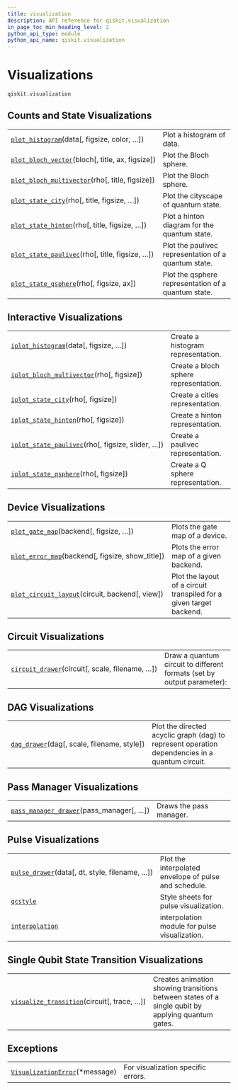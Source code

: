 ```yaml
---
title: visualization
description: API reference for qiskit.visualization
in_page_toc_min_heading_level: 2
python_api_type: module
python_api_name: qiskit.visualization
---
```


<span id="module-qiskit.visualization" />

<span id="qiskit-visualization" />

# Visualizations

<span id="module-qiskit.visualization" />

`qiskit.visualization`

## Counts and State Visualizations

|                                                                                                                                               |                                                      |
| --------------------------------------------------------------------------------------------------------------------------------------------- | ---------------------------------------------------- |
| [`plot_histogram`](qiskit.visualization.plot_histogram "qiskit.visualization.plot_histogram")(data\[, figsize, color, …])                     | Plot a histogram of data.                            |
| [`plot_bloch_vector`](qiskit.visualization.plot_bloch_vector "qiskit.visualization.plot_bloch_vector")(bloch\[, title, ax, figsize])          | Plot the Bloch sphere.                               |
| [`plot_bloch_multivector`](qiskit.visualization.plot_bloch_multivector "qiskit.visualization.plot_bloch_multivector")(rho\[, title, figsize]) | Plot the Bloch sphere.                               |
| [`plot_state_city`](qiskit.visualization.plot_state_city "qiskit.visualization.plot_state_city")(rho\[, title, figsize, …])                   | Plot the cityscape of quantum state.                 |
| [`plot_state_hinton`](qiskit.visualization.plot_state_hinton "qiskit.visualization.plot_state_hinton")(rho\[, title, figsize, …])             | Plot a hinton diagram for the quantum state.         |
| [`plot_state_paulivec`](qiskit.visualization.plot_state_paulivec "qiskit.visualization.plot_state_paulivec")(rho\[, title, figsize, …])       | Plot the paulivec representation of a quantum state. |
| [`plot_state_qsphere`](qiskit.visualization.plot_state_qsphere "qiskit.visualization.plot_state_qsphere")(rho\[, figsize, ax])                | Plot the qsphere representation of a quantum state.  |

## Interactive Visualizations

|                                                                                                                                             |                                       |
| ------------------------------------------------------------------------------------------------------------------------------------------- | ------------------------------------- |
| [`iplot_histogram`](qiskit.visualization.iplot_histogram "qiskit.visualization.iplot_histogram")(data\[, figsize, …])                       | Create a histogram representation.    |
| [`iplot_bloch_multivector`](qiskit.visualization.iplot_bloch_multivector "qiskit.visualization.iplot_bloch_multivector")(rho\[, figsize])   | Create a bloch sphere representation. |
| [`iplot_state_city`](qiskit.visualization.iplot_state_city "qiskit.visualization.iplot_state_city")(rho\[, figsize])                        | Create a cities representation.       |
| [`iplot_state_hinton`](qiskit.visualization.iplot_state_hinton "qiskit.visualization.iplot_state_hinton")(rho\[, figsize])                  | Create a hinton representation.       |
| [`iplot_state_paulivec`](qiskit.visualization.iplot_state_paulivec "qiskit.visualization.iplot_state_paulivec")(rho\[, figsize, slider, …]) | Create a paulivec representation.     |
| [`iplot_state_qsphere`](qiskit.visualization.iplot_state_qsphere "qiskit.visualization.iplot_state_qsphere")(rho\[, figsize])               | Create a Q sphere representation.     |

## Device Visualizations

|                                                                                                                                         |                                                                     |
| --------------------------------------------------------------------------------------------------------------------------------------- | ------------------------------------------------------------------- |
| [`plot_gate_map`](qiskit.visualization.plot_gate_map "qiskit.visualization.plot_gate_map")(backend\[, figsize, …])                      | Plots the gate map of a device.                                     |
| [`plot_error_map`](qiskit.visualization.plot_error_map "qiskit.visualization.plot_error_map")(backend\[, figsize, show\_title])         | Plots the error map of a given backend.                             |
| [`plot_circuit_layout`](qiskit.visualization.plot_circuit_layout "qiskit.visualization.plot_circuit_layout")(circuit, backend\[, view]) | Plot the layout of a circuit transpiled for a given target backend. |

## Circuit Visualizations

|                                                                                                                               |                                                                        |
| ----------------------------------------------------------------------------------------------------------------------------- | ---------------------------------------------------------------------- |
| [`circuit_drawer`](qiskit.visualization.circuit_drawer "qiskit.visualization.circuit_drawer")(circuit\[, scale, filename, …]) | Draw a quantum circuit to different formats (set by output parameter): |

## DAG Visualizations

|                                                                                                                   |                                                                                                 |
| ----------------------------------------------------------------------------------------------------------------- | ----------------------------------------------------------------------------------------------- |
| [`dag_drawer`](qiskit.visualization.dag_drawer "qiskit.visualization.dag_drawer")(dag\[, scale, filename, style]) | Plot the directed acyclic graph (dag) to represent operation dependencies in a quantum circuit. |

## Pass Manager Visualizations

|                                                                                                                                   |                         |
| --------------------------------------------------------------------------------------------------------------------------------- | ----------------------- |
| [`pass_manager_drawer`](qiskit.visualization.pass_manager_drawer "qiskit.visualization.pass_manager_drawer")(pass\_manager\[, …]) | Draws the pass manager. |

## Pulse Visualizations

|                                                                                                                                                        |                                                       |
| ------------------------------------------------------------------------------------------------------------------------------------------------------ | ----------------------------------------------------- |
| [`pulse_drawer`](qiskit.visualization.pulse_drawer "qiskit.visualization.pulse_drawer")(data\[, dt, style, filename, …])                               | Plot the interpolated envelope of pulse and schedule. |
| [`qcstyle`](qiskit.visualization.pulse.qcstyle#module-qiskit.visualization.pulse.qcstyle "qiskit.visualization.pulse.qcstyle")                         | Style sheets for pulse visualization.                 |
| [`interpolation`](qiskit.visualization.pulse.interpolation#module-qiskit.visualization.pulse.interpolation "qiskit.visualization.pulse.interpolation") | interpolation module for pulse visualization.         |

## Single Qubit State Transition Visualizations

|                                                                                                                                       |                                                                                                   |
| ------------------------------------------------------------------------------------------------------------------------------------- | ------------------------------------------------------------------------------------------------- |
| [`visualize_transition`](qiskit.visualization.visualize_transition "qiskit.visualization.visualize_transition")(circuit\[, trace, …]) | Creates animation showing transitions between states of a single qubit by applying quantum gates. |

## Exceptions

|                                                                                                                      |                                    |
| -------------------------------------------------------------------------------------------------------------------- | ---------------------------------- |
| [`VisualizationError`](qiskit.visualization.VisualizationError "qiskit.visualization.VisualizationError")(\*message) | For visualization specific errors. |

